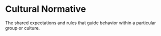 # Cultural Normative

The shared expectations and rules that guide behavior within a particular group or culture.